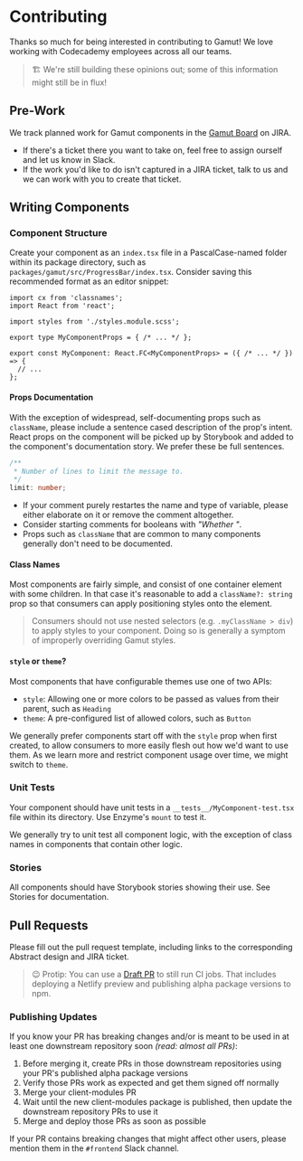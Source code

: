 <!-- The normal import would be '@storybook/addon-links/react' -->
<!-- but it is throwing a typescript error in the current alpha  -->


<Meta title="Meta/Contributing" />

# Contributing

Thanks so much for being interested in contributing to Gamut!
We love working with Codecademy employees across all our teams.

> 🏗 We're still building these opinions out; some of this information might still be in flux!

## Pre-Work

We track planned work for Gamut components in the [Gamut Board](https://codecademy.atlassian.net/jira/software/projects/GM/boards/136) on JIRA.

- If there's a ticket there you want to take on, feel free to assign ourself and let us know in Slack.
- If the work you'd like to do isn't captured in a JIRA ticket, talk to us and we can work with you to create that ticket.

## Writing Components

### Component Structure

Create your component as an `index.tsx` file in a PascalCase-named folder within its package directory, such as `packages/gamut/src/ProgressBar/index.tsx`.
Consider saving this recommended format as an editor snippet:

<!-- prettier-ignore -->
```tsx
import cx from 'classnames';
import React from 'react';

import styles from './styles.module.scss';

export type MyComponentProps = { /* ... */ };

export const MyComponent: React.FC<MyComponentProps> = ({ /* ... */ }) => {
  // ...
};
```

#### Props Documentation

With the exception of widespread, self-documenting props such as `className`, please include a sentence cased description of the prop's intent.
React props on the component will be picked up by Storybook and added to the component's documentation story.
We prefer these be full sentences.

```ts
/**
 * Number of lines to limit the message to.
 */
limit: number;
```

- If your comment purely restartes the name and type of variable, please either elaborate on it or remove the comment altogether.
- Consider starting comments for booleans with _"Whether "_.
- Props such as `className` that are common to many components generally don't need to be documented.

#### Class Names

Most components are fairly simple, and consist of one container element with some children.
In that case it's reasonable to add a `className?: string` prop so that consumers can apply positioning styles onto the element.

> Consumers should not use nested selectors (e.g. `.myClassName > div`) to apply styles to your component.
> Doing so is generally a symptom of improperly overriding Gamut styles.

#### `style` or `theme`?

Most components that have configurable themes use one of two APIs:

- `style`: Allowing one or more colors to be passed as values from their parent, such as `Heading`
- `theme`: A pre-configured list of allowed colors, such as `Button`

We generally prefer components start off with the `style` prop when first created, to allow consumers to more easily flesh out how we'd want to use them.
As we learn more and restrict component usage over time, we might switch to `theme`.

### Unit Tests

Your component should have unit tests in a `__tests__/MyComponent-test.tsx` file within its directory.
Use Enzyme's `mount` to test it.

We generally try to unit test all component logic, with the exception of class names in components that contain other logic.

### Stories

All components should have Storybook stories showing their use.
See <LinkTo kind="Meta" story="Stories">Stories</LinkTo> for documentation.

## Pull Requests

Please fill out the pull request template, including links to the corresponding Abstract design and JIRA ticket.

> 😉 Protip: You can use a [Draft PR](https://help.github.com/en/github/collaborating-with-issues-and-pull-requests/about-pull-requests#draft-pull-requests) to still run CI jobs.
> That includes deploying a Netlify preview and publishing alpha package versions to npm.

### Publishing Updates

If you know your PR has breaking changes and/or is meant to be used in at least one downstream repository soon _(read: almost all PRs)_:

1. Before merging it, create PRs in those downstream repositories using your PR's published alpha package versions
2. Verify those PRs work as expected and get them signed off normally
3. Merge your client-modules PR
4. Wait until the new client-modules package is published, then update the downstream repository PRs to use it
5. Merge and deploy those PRs as soon as possible

If your PR contains breaking changes that might affect other users, please mention them in the `#frontend` Slack channel.
